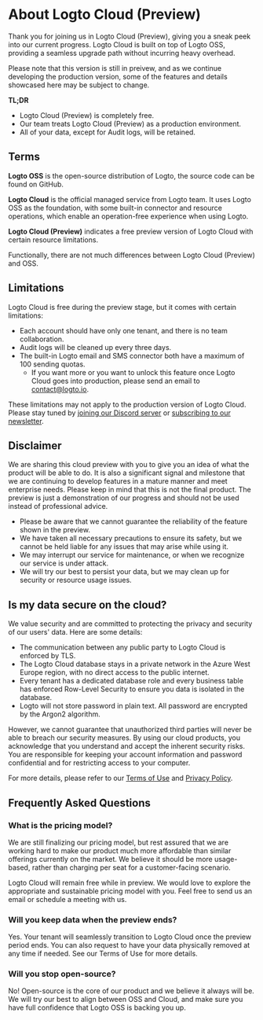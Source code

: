 
# About Logto Cloud (Preview)

Thank you for joining us in Logto Cloud (Preview), giving you a sneak peek into our current progress. Logto Cloud is built on top of Logto OSS, providing a seamless upgrade path without incurring heavy overhead.

Please note that this version is still in preivew, and as we continue developing the production version, some of the features and details showcased here may be subject to change.

**TL;DR**

- Logto Cloud (Preview) is completely free.
- Our team treats Logto Cloud (Preview) as a production environment.
- All of your data, except for Audit logs, will be retained.

## Terms

**Logto OSS** is the open-source distribution of Logto, the source code can be found on GitHub.

**Logto Cloud** is the official managed service from Logto team. It uses Logto OSS as the foundation, with some built-in connector and resource operations, which enable an operation-free experience when using Logto.

**Logto Cloud (Preview)** indicates a free preview version of Logto Cloud with certain resource limitations.

Functionally, there are not much differences between Logto Cloud (Preview) and OSS.

## Limitations

Logto Cloud is free during the preview stage, but it comes with certain limitations:

- Each account should have only one tenant, and there is no team collaboration.
- Audit logs will be cleaned up every three days.
- The built-in Logto email and SMS connector both have a maximum of 100 sending quotas.
  - If you want more or you want to unlock this feature once Logto Cloud goes into production, please send an email to [contact@logto.io](mailto:contact@logto.io).

These limitations may not apply to the production version of Logto Cloud. Please stay tuned by [joining our Discord server](https://discord.gg/UEPaF3j5e6) or [subscribing to our newsletter](https://logto.io/subscribe).

## Disclaimer

We are sharing this cloud preview with you to give you an idea of what the product will be able to do. It is also a significant signal and milestone that we are continuing to develop features in a mature manner and meet enterprise needs. Please keep in mind that this is not the final product. The preview is just a demonstration of our progress and should not be used instead of professional advice.

- Please be aware that we cannot guarantee the reliability of the feature shown in the preview.
- We have taken all necessary precautions to ensure its safety, but we cannot be held liable for any issues that may arise while using it.
- We may interrupt our service for maintenance, or when we recognize our service is under attack.
- We will try our best to persist your data, but we may clean up for security or resource usage issues.

## Is my data secure on the cloud?

We value security and are committed to protecting the privacy and security of our users' data. Here are some details:

- The communication between any public party to Logto Cloud is enforced by TLS.
- The Logto Cloud database stays in a private network in the Azure West Europe region, with no direct access to the public internet.
- Every tenant has a dedicated database role and every business table has enforced Row-Level Security to ensure you data is isolated in the database.
- Logto will not store password in plain text. All password are encrypted by the Argon2 algorithm.

However, we cannot guarantee that unauthorized third parties will never be able to breach our security measures. By using our cloud products, you acknowledge that you understand and accept the inherent security risks. You are responsible for keeping your account information and password confidential and for restricting access to your computer.

For more details, please refer to our [Terms of Use](/terms/of-use/cloud/) and [Privacy Policy](/terms/privacy-policy/).

## Frequently Asked Questions

### **What is the pricing model?**

We are still finalizing our pricing model, but rest assured that we are working hard to make our product much more affordable than similar offerings currently on the market. We believe it should be more usage-based, rather than charging per seat for a customer-facing scenario.

Logto Cloud will remain free while in preview. We would love to explore the appropriate and sustainable pricing model with you. Feel free to send us an email or schedule a meeting with us.

### **Will you keep data when the preview ends?**

Yes. Your tenant will seamlessly transition to Logto Cloud once the preview period ends. You can also request to have your data physically removed at any time if needed. See our Terms of Use for more details.

### **Will you stop open-source?**

No! Open-source is the core of our product and we believe it always will be. We will try our best to align between OSS and Cloud, and make sure you have full confidence that Logto OSS is backing you up.

